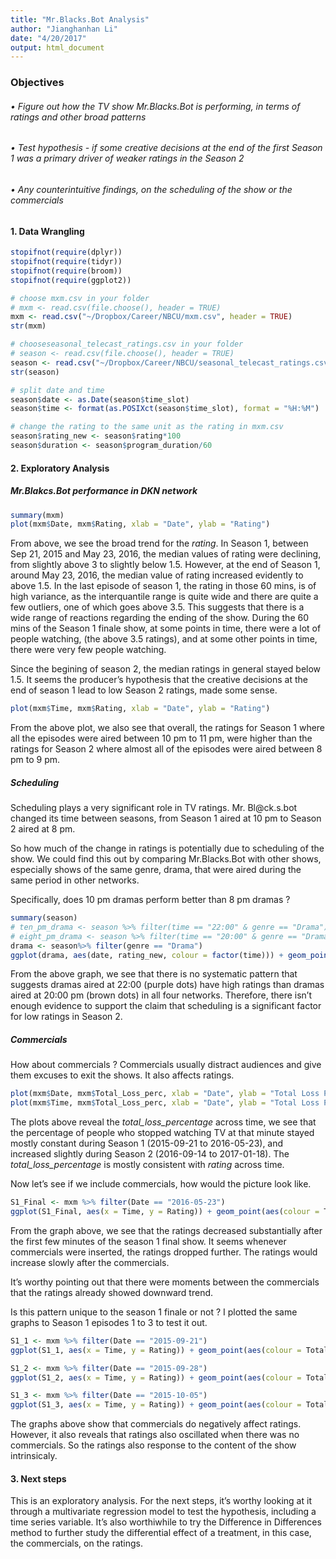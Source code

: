 ```yaml
---
title: "Mr.Blacks.Bot Analysis"
author: "Jianghanhan Li"
date: "4/20/2017"
output: html_document
---
```

### Objectives

###### • Figure out how the TV show Mr.Blacks.Bot is performing, in terms of ratings and other broad patterns
###### • Test hypothesis - if some creative decisions at the end of the first Season 1 was a primary driver of weaker ratings in the Season 2 
###### • Any counterintuitive findings, on the scheduling of the show or the commercials 


#### 1. Data Wrangling  

```r
stopifnot(require(dplyr))
stopifnot(require(tidyr))
stopifnot(require(broom))
stopifnot(require(ggplot2))
```

```r
# choose mxm.csv in your folder
# mxm <- read.csv(file.choose(), header = TRUE)
mxm <- read.csv("~/Dropbox/Career/NBCU/mxm.csv", header = TRUE)
str(mxm)
```

```r
# chooseseasonal_telecast_ratings.csv in your folder 
# season <- read.csv(file.choose(), header = TRUE)
season <- read.csv("~/Dropbox/Career/NBCU/seasonal_telecast_ratings.csv", header = TRUE)
str(season)

# split date and time 
season$date <- as.Date(season$time_slot)  
season$time <- format(as.POSIXct(season$time_slot), format = "%H:%M")

# change the rating to the same unit as the rating in mxm.csv 
season$rating_new <- season$rating*100
season$duration <- season$program_duration/60
```


#### 2. Exploratory Analysis

##### Mr.Blakcs.Bot performance in DKN network 

```r
summary(mxm)
plot(mxm$Date, mxm$Rating, xlab = "Date", ylab = "Rating")
```

From above, we see the broad trend for the *rating*. In Season 1, between Sep 21, 2015 and May 23, 2016, the median values of rating were declining, from slightly above 3 to slightly below 1.5. However, at the end of Season 1, around May 23, 2016, the median value of rating increased evidently to above 1.5. In the last episode of season 1, the rating in those 60 mins, is of high variance, as the interquantile range is quite wide and there are quite a few outliers, one of which goes above 3.5. This suggests that there is a wide range of reactions regarding the ending of the show. During the 60 mins of the Season 1 finale show, at some points in time, there were a lot of people watching, (the above 3.5 ratings), and at some other points in time, there were very few people watching. 

Since the begining  of season 2, the median ratings in general stayed below 1.5. It seems the producer's hypothesis that the creative decisions at the end of season 1 lead to low Season 2 ratings, made some sense. 

```r
plot(mxm$Time, mxm$Rating, xlab = "Date", ylab = "Rating")
```

From the above plot, we also see that overall, the ratings for Season 1 where all the episodes were aired between 10 pm to 11 pm, were higher than the ratings for Season 2 where almost all of the episodes were aired between 8 pm to 9 pm. 


##### Scheduling 

Scheduling plays a very significant role in TV ratings. Mr. Bl@ck.s.bot changed its time between seasons, from Season 1 aired at 10 pm to Season 2 aired at 8 pm. 

So how much of the change in ratings is potentially due to scheduling of the show. We could find this out by comparing Mr.Blacks.Bot with other shows, especially shows of the same genre, drama, that were aired during the same period in other networks. 

Specifically, does 10 pm dramas perform better than 8 pm dramas ? 

```r
summary(season)
# ten_pm_drama <- season %>% filter(time == "22:00" & genre == "Drama") %>% View()
# eight_pm_drama <- season %>% filter(time == "20:00" & genre == "Drama") %>% View()
drama <- season%>% filter(genre == "Drama")
ggplot(drama, aes(date, rating_new, colour = factor(time))) + geom_point()
```
From the above graph, we see that there is no systematic pattern that suggests dramas aired at 22:00 (purple dots) have high ratings than dramas aired at 20:00 pm (brown dots) in all four networks. Therefore, there isn't enough evidence to support the claim that scheduling is a significant factor for low ratings in Season 2. 

##### Commercials

How about commercials ? Commercials usually distract audiences and give them excuses to exit the shows. It also affects ratings.

```r
plot(mxm$Date, mxm$Total_Loss_perc, xlab = "Date", ylab = "Total Loss Percentage")
plot(mxm$Time, mxm$Total_Loss_perc, xlab = "Date", ylab = "Total Loss Percentage")
```

The plots above reveal the *total_loss_percentage* across time, we see that the percentage of people who stopped watching TV at that minute stayed mostly constant during Season 1 (2015-09-21 to 2016-05-23), and increased slightly during Season 2 (2016-09-14 to 2017-01-18). The *total_loss_percentage* is mostly consistent with *rating* across time. 

Now let's see if we include commercials, how would the picture look like. 

```r
S1_Final <- mxm %>% filter(Date == "2016-05-23")
ggplot(S1_Final, aes(x = Time, y = Rating)) + geom_point(aes(colour = Total_Loss_perc)) + geom_vline(xintercept = which(S1_Final$Minute_In_Commercial == 1))
```

From the graph above, we see that the ratings decreased substantially after the first few minutes of the season 1 final show. It seems whenever commercials were inserted, the ratings dropped further. The ratings would increase slowly after the commercials. 

It's worthy pointing out that there were moments between the commercials that the ratings already showed downward trend. 

Is this pattern unique to the season 1 finale or not ? I plotted the same graphs to Season 1 episodes 1 to 3 to test it out. 

```r
S1_1 <- mxm %>% filter(Date == "2015-09-21")
ggplot(S1_1, aes(x = Time, y = Rating)) + geom_point(aes(colour = Total_Loss_perc)) + geom_vline(xintercept = which(S1_Final$Minute_In_Commercial == 1)) + ggtitle("Season 1 Episode 1") 

S1_2 <- mxm %>% filter(Date == "2015-09-28")
ggplot(S1_2, aes(x = Time, y = Rating)) + geom_point(aes(colour = Total_Loss_perc)) + geom_vline(xintercept = which(S1_Final$Minute_In_Commercial == 1)) + ggtitle("Season 1 Episode 2") 

S1_3 <- mxm %>% filter(Date == "2015-10-05")
ggplot(S1_3, aes(x = Time, y = Rating)) + geom_point(aes(colour = Total_Loss_perc)) + geom_vline(xintercept = which(S1_Final$Minute_In_Commercial == 1)) + ggtitle("Season 1 Episode 3") 

```

The graphs above show that commercials do negatively affect ratings. However, it also reveals that ratings also oscillated when there was no commercials. So the ratings also response to the content of the show intrinsicaly. 

#### 3. Next steps

This is an exploratory analysis. For the next steps, it's worthy looking at it through a multivariate regression model to test the hypothesis, including a time series variable. It's also worthiwhile to try the Difference in Differences method to further study the differential effect of a treatment, in this case, the commercials, on the ratings. 

